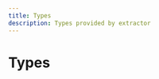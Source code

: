 ```yaml
---
title: Types
description: Types provided by extractor
---
```


# Types

<Cards><Card title="AppleMusicExtractorInit" description="Docs for type AppleMusicExtractorInit" href="/api/extractor/types/AppleMusicExtractorInit" />

<Card
  title="SoundCloudExtractorInit"
  description="Docs for type SoundCloudExtractorInit"
  href="/api/extractor/types/SoundCloudExtractorInit"
/>

<Card title="SpotifyExtractorInit" description="Docs for type SpotifyExtractorInit" href="/api/extractor/types/SpotifyExtractorInit" /></Cards>
